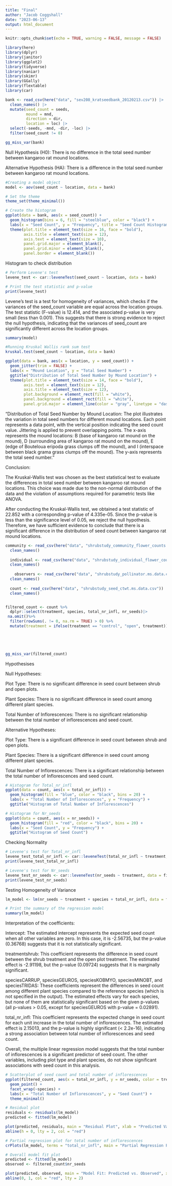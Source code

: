 ```yaml
---
title: "Final"
author: "Jacob Coggshall"
date: "2023-06-13"
output: html_document
---
```


```r
knitr::opts_chunk$set(echo = TRUE, warning = FALSE, message = FALSE)
```

```r
library(here)
library(dplyr)
library(janitor)
library(ggplot2)
library(tidyverse)
library(naniar)
library(skimr)
library(GGally)
library(flextable)
library(car)
```

```r
bank <- read_csv(here("data", "sev208_kratseedbank_20120213.csv")) |>
  clean_names() |>
  mutate(seed_count = seeds,
         mound = mnd,
         direction = dir,
         location = loc) |>
  select(-seeds, -mnd, -dir, -loc) |>
  filter(seed_count != 0)
```

```r
gg_miss_var(bank)
```

Null Hypothesis (H0): There is no difference in the total seed number between kangaroo rat mound locations.

Alternative Hypothesis (HA): There is a difference in the total seed number between kangaroo rat mound locations.


```r
#Creating a model object
model <- aov(seed_count ~ location, data = bank)
```

```r
# Set the theme
theme_set(theme_minimal())

# Create the histogram
ggplot(data = bank, aes(x = seed_count)) +
  geom_histogram(bins = 6, fill = "steelblue", color = "black") +
  labs(x = "Seed Count", y = "Frequency", title = "Seed Count Histogram") +
  theme(plot.title = element_text(size = 16, face = "bold"),
        axis.title = element_text(size = 12),
        axis.text = element_text(size = 10),
        panel.grid.major = element_blank(),
        panel.grid.minor = element_blank(),
        panel.border = element_blank())
```

Histogram to check distribution

```r
# Perform Levene's test
levene_test <- car::leveneTest(seed_count ~ location, data = bank)

# Print the test statistic and p-value
print(levene_test)
```

Levene's test is a test for homogeneity of variances, which checks if the variances of the seed_count variable are equal across the location groups. The test statistic (F-value) is 12.414, and the associated p-value is very small (less than 0.001). This suggests that there is strong evidence to reject the null hypothesis, indicating that the variances of seed_count are significantly different across the location groups.



```r
summary(model)
```

```r
#Running Kruskal Wallis rank sum test
kruskal.test(seed_count ~ location, data = bank)
```
```r
ggplot(data = bank, aes(x = location, y = seed_count)) +
  geom_jitter(trim = FALSE) +
  labs(x = "Mound Location", y = "Total Seed Number") +
  ggtitle("Distribution of Total Seed Number by Mound Location") +
  theme(plot.title = element_text(size = 14, face = "bold"),
        axis.text = element_text(size = 12),
        axis.title = element_text(size = 12),
        plot.background = element_rect(fill = "white"),
        panel.background = element_rect(fill = "white"),
        panel.grid.major = element_line(color = "gray", linetype = "dashed"))
```

"Distribution of Total Seed Number by Mound Location: The plot illustrates the variation in total seed numbers for different mound locations. Each point represents a data point, with the vertical position indicating the seed count value. Jittering is applied to prevent overlapping points. The x-axis represents the mound locations: B (base of kangaroo rat mound on the mound), D (surrounding area of kangaroo rat mound on the mound), E (edge of Bouteloua eripoda grass clumps off the mound), and I (interspace between black grama grass clumps off the mound). The y-axis represents the total seed number."

Conclusion:

The Kruskal-Wallis test was chosen as the best statistical test to evaluate the differences in total seed number between kangaroo rat mound locations. This choice was made due to the non-normal distribution of the data and the violation of assumptions required for parametric tests like ANOVA.

After conducting the Kruskal-Wallis test, we obtained a test statistic of 22.852 with a corresponding p-value of 4.335e-05. Since the p-value is less than the significance level of 0.05, we reject the null hypothesis. Therefore, we have sufficient evidence to conclude that there is a significant difference in the distribution of seed count between kangaroo rat mound locations.

```r
community <- read_csv(here("data", "shrubstudy_community_flower_counts.ms.data.csv")) |>
  clean_names() 
  
  individual <- read_csv(here("data", "shrubstudy_individual_flower_counts.ms.data.csv")) |>
  clean_names() 
  
    observers <- read_csv(here("data", "shrubstudy_pollinator.ms.data.csv")) |>
  clean_names() 
  
  count <- read_csv(here("data", "shrubstudy_seed_ctwt.ms.data.csv")) |>
  clean_names() 


filtered_count <- count %>%
  dplyr::select(treatment, species, total_nr_infl, nr_seeds)|> 
 na.omit()%>%
  filter(rowSums(. != 0, na.rm = TRUE) > 0) %>%
  mutate(treatment = ifelse(treatment == "control", "open", treatment)) 
  


  
```

```r
gg_miss_var(filtered_count)
```

Hypothesises

Null Hypotheses:

Plot Type: There is no significant difference in seed count between shrub and open plots.

Plant Species: There is no significant difference in seed count among different plant species.

Total Number of Inflorescences: There is no significant relationship between the total number of inflorescences and seed count.

Alternative Hypotheses:

Plot Type: There is a significant difference in seed count between shrub and open plots.

Plant Species: There is a significant difference in seed count among different plant species.

Total Number of Inflorescences: There is a significant relationship between the total number of Inflorescences and seed count.

```r
# Histogram for Total_nr_infl
ggplot(data = count, aes(x = total_nr_infl)) +
  geom_histogram(fill = "blue", color = "black", bins = 20) +
  labs(x = "Total Number of Inflorescences", y = "Frequency") +
  ggtitle("Histogram of Total Number of Inflorescences")

# Histogram for Nr_seeds
ggplot(data = count, aes(x = nr_seeds)) +
  geom_histogram(fill = "red", color = "black", bins = 20) +
  labs(x = "Seed Count", y = "Frequency") +
  ggtitle("Histogram of Seed Count")
```
Checking Normality

```r
# Levene's test for Total_nr_infl
levene_test_total_nr_infl <- car::leveneTest(total_nr_infl ~ treatment, data = filtered_count)
print(levene_test_total_nr_infl)

# Levene's test for Nr_seeds
levene_test_nr_seeds <- car::leveneTest(nr_seeds ~ treatment, data = filtered_count)
print(levene_test_nr_seeds)
```
Testing Homogeneity of Variance

```r
lm_model <- lm(nr_seeds ~ treatment + species + total_nr_infl, data = filtered_count)

# Print the summary of the regression model
summary(lm_model)
```

Interpretation of the coefficients:

Intercept: The estimated intercept represents the expected seed count when all other variables are zero. In this case, it is -2.56735, but the p-value (0.36768) suggests that it is not statistically significant.

treatmentshrub: This coefficient represents the difference in seed count between the shrub treatment and the open plot treatment. The estimated effect is -2.91198, but the p-value (0.09724) suggests that it is marginally significant.

speciesCARRUP, speciesGEUROS, speciesKOBMYO, speciesMINOBT, and speciesTRIDAS: These coefficients represent the differences in seed count among different plant species compared to the reference species (which is not specified in the output). The estimated effects vary for each species, but none of them are statistically significant based on the given p-values (all p-values > 0.05, except for speciesGEUROS with p-value = 0.02891).

total_nr_infl: This coefficient represents the expected change in seed count for each unit increase in the total number of inflorescences. The estimated effect is 2.15013, and the p-value is highly significant (< 2.2e-16), indicating a strong association between total number of inflorescences and seed count.

Overall, the multiple linear regression model suggests that the total number of inflorescences is a significant predictor of seed count. The other variables, including plot type and plant species, do not show significant associations with seed count in this analysis.

```r

# Scatterplot of seed count and total number of inflorescences
ggplot(filtered_count, aes(x = total_nr_infl, y = nr_seeds, color = treatment)) +
  geom_point() +
  facet_wrap(~species) +
  labs(x = "Total Number of Inflorescences", y = "Seed Count") +
  theme_minimal()

```

```r
# Residual plot
residuals <- residuals(lm_model)
predicted <- fitted(lm_model)

plot(predicted, residuals, main = "Residual Plot", xlab = "Predicted Values", ylab = "Residuals")
abline(h = 0, lty = 2, col = "red")

```

```r

# Partial regression plot for total number of inflorescences
crPlots(lm_model, terms = "total_nr_infl", main = "Partial Regression Plot: Total Number of Inflorescences")

```

```r
# Overall model fit plot
predicted <- fitted(lm_model)
observed <- filtered_count$nr_seeds

plot(predicted, observed, main = "Model Fit: Predicted vs. Observed", xlab = "Predicted Values", ylab = "Observed Values")
abline(0, 1, col = "red", lty = 2)

```

